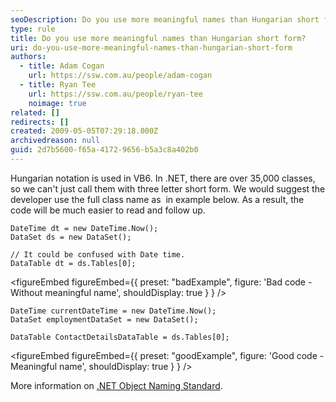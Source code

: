 ```yaml
---
seoDescription: Do you use more meaningful names than Hungarian short form when developing .NET classes to improve code readability and maintainability?
type: rule
title: Do you use more meaningful names than Hungarian short form?
uri: do-you-use-more-meaningful-names-than-hungarian-short-form
authors:
  - title: Adam Cogan
    url: https://ssw.com.au/people/adam-cogan
  - title: Ryan Tee
    url: https://ssw.com.au/people/ryan-tee
    noimage: true
related: []
redirects: []
created: 2009-05-05T07:29:18.000Z
archivedreason: null
guid: 2d7b5600-f65a-4172-9656-b5a3c8a402b0
---
```


Hungarian notation is used in VB6. In .NET, there are over 35,000 classes, so we can't just call them with three letter short form. We would suggest the developer use the full class name as  in example below. As a result, the code will be much easier to read and follow up.
```vbnet
DateTime dt = new DateTime.Now();
DataSet ds = new DataSet();

// It could be confused with Date time.
DataTable dt = ds.Tables[0];
```

<figureEmbed figureEmbed={{
  preset: "badExample",
  figure: 'Bad code - Without meaningful name',
  shouldDisplay: true
} } />


```vbnet
DateTime currentDateTime = new DateTime.Now();
DataSet employmentDataSet = new DataSet();

DataTable ContactDetailsDataTable = ds.Tables[0];
```

<figureEmbed figureEmbed={{
  preset: "goodExample",
  figure: 'Good code - Meaningful name',
  shouldDisplay: true
} } />


More information on [.NET Object Naming Standard](https://www.ssw.com.au/ssw/Standards/DeveloperDotNet/DotNetStandard_ObjectNaming.aspx).